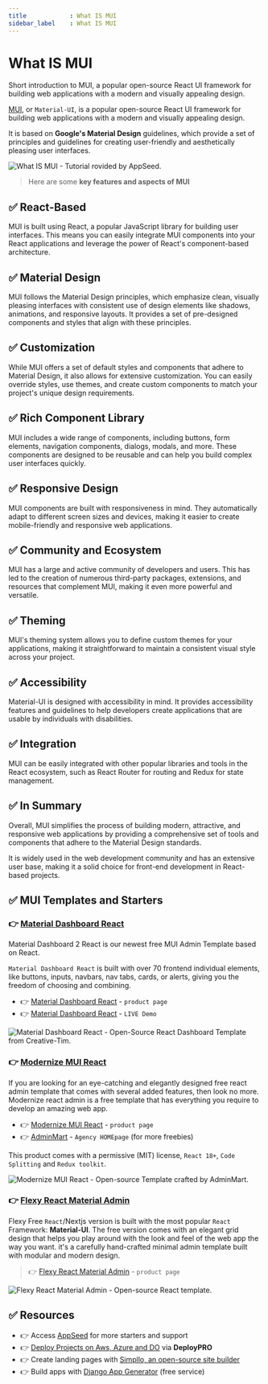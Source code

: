 ```yaml
---
title            : What IS MUI 
sidebar_label    : What IS MUI 
---
```


# What IS MUI

<SubHeading>Short introduction to MUI, a popular open-source React UI framework for building web applications with a modern and visually appealing design.</SubHeading>

[MUI](https://mui.com/), or `Material-UI`, is a popular open-source React UI framework for building web applications with a modern and visually appealing design. 

It is based on **Google's Material Design** guidelines, which provide a set of principles and guidelines for creating user-friendly and aesthetically pleasing user interfaces.

![What IS MUI - Tutorial rovided by AppSeed.](https://github-production-user-asset-6210df.s3.amazonaws.com/51070104/271181998-295433bb-b148-4de1-921f-2162ced735c4.jpg) 

> Here are some **key features and aspects of MUI**

## ✅ **React-Based**

MUI is built using React, a popular JavaScript library for building user interfaces. 
This means you can easily integrate MUI components into your React applications and leverage the power of React's component-based architecture.

## ✅ **Material Design** 

MUI follows the Material Design principles, which emphasize clean, visually pleasing interfaces with consistent use of design elements like shadows, animations, and responsive layouts. 
It provides a set of pre-designed components and styles that align with these principles.

## ✅ **Customization** 

While MUI offers a set of default styles and components that adhere to Material Design, it also allows for extensive customization. 
You can easily override styles, use themes, and create custom components to match your project's unique design requirements.

## ✅ **Rich Component Library** 

MUI includes a wide range of components, including buttons, form elements, navigation components, dialogs, modals, and more. 
These components are designed to be reusable and can help you build complex user interfaces quickly.

## ✅ **Responsive Design** 

MUI components are built with responsiveness in mind. They automatically adapt to different screen sizes and devices, making it easier to create mobile-friendly and responsive web applications.

## ✅ **Community and Ecosystem** 

MUI has a large and active community of developers and users. 
This has led to the creation of numerous third-party packages, extensions, and resources that complement MUI, making it even more powerful and versatile.

## ✅ **Theming** 

MUI's theming system allows you to define custom themes for your applications, making it straightforward to maintain a consistent visual style across your project.

## ✅ **Accessibility** 

Material-UI is designed with accessibility in mind. It provides accessibility features and guidelines to help developers create applications that are usable by individuals with disabilities.

## ✅ **Integration** 

MUI can be easily integrated with other popular libraries and tools in the React ecosystem, such as React Router for routing and Redux for state management.

## ✅ In Summary

Overall, MUI simplifies the process of building modern, attractive, and responsive web applications by providing a comprehensive set of tools and components that adhere to the Material Design standards. 

It is widely used in the web development community and has an extensive user base, making it a solid choice for front-end development in React-based projects.

## ✅ MUI Templates and Starters 


### 👉 [Material Dashboard React](https://www.creative-tim.com/product/material-dashboard-react?AFFILIATE=128200)

Material Dashboard 2 React is our newest free MUI Admin Template based on React. 

`Material Dashboard React` is built with over 70 frontend individual elements, like buttons, inputs, navbars, nav tabs, cards, or alerts, giving you the freedom of choosing and combining.

- 👉 [Material Dashboard React](https://www.creative-tim.com/product/material-dashboard-react?AFFILIATE=128200) - `product page`
- 👉 [Material Dashboard React](https://demos.creative-tim.com/material-dashboard-react/#/dashboard?AFFILIATE=128200) - `LIVE Demo`

![Material Dashboard React - Open-Source React Dashboard Template from Creative-Tim.](https://user-images.githubusercontent.com/51854817/178092547-a0bdd527-26f0-432f-9110-e29f17d22329.png)

### 👉 [Modernize MUI React](https://adminmart.com/product/modernize-free-react-mui-dashboard/?ref=1)

If you are looking for an eye-catching and elegantly designed free react admin template that comes with several added features, then look no more. Modernize react admin is a free template that has everything you require to develop an amazing web app. 

- 👉 [Modernize MUI React](https://adminmart.com/product/modernize-free-react-mui-dashboard/?ref=1) - `product page`
- 👉 [AdminMart](https://adminmart.com/?ref=1) - `Agency HOMEpage` (for more freebies)

This product comes with a permissive (MIT) license, `React 18+`, `Code Splitting` and `Redux toolkit`.

![Modernize MUI React - Open-source Template crafted by AdminMart.](https://user-images.githubusercontent.com/51854817/216833726-06d9eb10-ab56-4a8d-87a1-5f3f4ca141c2.jpg)

### 👉 [Flexy React Material Admin](https://www.wrappixel.com/templates/flexy-next-js-free-admin-template/?ref=157)

Flexy Free `React`/Nextjs version is built with the most popular `React` Framework: **Material-UI**. 
The free version comes with an elegant grid design that helps you play around with the look and feel of the web app the way you want. it's a carefully hand-crafted minimal admin template built with modular and modern design.

> 👉 [Flexy React Material Admin](https://www.wrappixel.com/templates/flexy-next-js-free-admin-template/?ref=157) - `product page`

![Flexy React Material Admin - Open-source React template.](https://user-images.githubusercontent.com/51070104/175769752-ab24a64a-15ba-4fcf-8dcd-13a8e755277b.jpg)

## ✅ Resources

- 👉 Access [AppSeed](https://appseed.us/) for more starters and support 
- 👉 [Deploy Projects on Aws, Azure and DO](https://www.docs.deploypro.dev/) via **DeployPRO**
- 👉 Create landing pages with [Simpllo, an open-source site builder](https://www.simpllo.com/)
- 👉 Build apps with [Django App Generator](https://app-generator.dev/django/) (free service)
